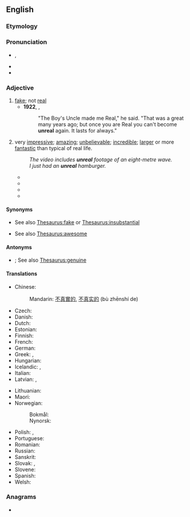 ==English==

===Etymology===
{{prefix|en|un|real}}

===Pronunciation===
* {{enPR|ŭn-rēl'}}, {{IPA|en|/ʌnˈɹi.əl/}}
* {{audio|en|LL-Q1860 (eng)-Vealhurl-unreal.wav ‎|Audio (UK)}}
* {{rhymes|en|iːəl}}

===Adjective===
{{en-adj}}

# [[fake]]; not [[real]]
#* '''1922''', {{w|Margery Williams}}, ''{{w|The Velveteen Rabbit}}''
#*: "The Boy's Uncle made me Real," he said. "That was a great many years ago; but once you are Real you can't become '''unreal''' again. It lasts for always."
# {{lb|en|informal}} very [[impressive]]; [[amazing]]; [[unbelievable]]; [[incredible]]; [[larger]] or more [[fantastic]] than typical of real life.
#: ''The video includes '''unreal''' footage of an eight-metre wave.''
#: ''I just had an '''unreal''' hamburger.''
#* {{quote-book|en| title=F/32 | page=205 | year=1990 | author=Eurydice | passage=He stops his cab at every traffic light, unrolls his window and calls out to the other drivers: "I've got a movie star in the car! Follow me down to see her come out. She is '''unreal''', man! I am in seventh heaven! I have a dream!"}}
#* {{quote-book|en|title=Get What's Coming| page=60| author=Sam Reaves| year=1995| passage="She just set me up" "Now that's '''unreal''', man. I mean, we're talking about a fairly considerable sum here, aren't we, Dexter?" "Listen to me. She set me up, with a dude she was cheatin' on me with}}
#* {{quote-book|en|title=Manila Demon| page=102| author=Thomas Maul| year=2012| passage=“Yeah, she does have a certain mental toughness that is '''unreal''',” agreed Berto. “I really don't think of her as a girl, I mean, it's like she's a tough buddy or tough sister to me.” }}
#* {{quote-book|en|title=The Imaginarium Machine| page=13| author=John Adrian Tomlin| year=2011| passage=He walks around and tries to pluck a flower on the ground. david exclaims, “Holy shit, this is '''unreal'''! i can feel the flower, the heat from the sun, and i can even hear the wind! The smells are so vibrant! How could i possibly be smelling flowers?}}

====Synonyms====
* {{sense|not real}} See also [[Thesaurus:fake]] or [[Thesaurus:insubstantial]]
* {{sense|very impressive}} See also [[Thesaurus:awesome]]

====Antonyms====
* {{sense|not real}} {{l|en|real}}; See also [[Thesaurus:genuine]]

====Translations====
{{trans-top|not real}}
* Chinese:
*: Mandarin: [[不]][[真實]][[的]], [[不]][[真实]][[的]] (bù zhēnshí de)
* Czech: {{t+|cs|neskutečný|m}}
* Danish: {{t|da|uvirkelig}}
* Dutch: {{t+|nl|onwerkelijk}}
* Estonian: {{t|et|ebatõeline}}
* Finnish: {{t|fi|epätodellinen}}
* French: {{t+|fr|irréel}}
* German: {{t+|de|unwirklich}}
* Greek: {{t+|el|ανύπαρκτος}}, {{t+|el|φανταστικός}}
* Hungarian: {{t|hu|nem valódi}}
* Icelandic: {{t+|is|óraunverulegur}}, {{t|is|ímyndaður}}
* Italian: {{t+|it|irreale}}
* Latvian: {{t|lv|nereāls}}, {{t|lv|ireāls}}
{{trans-mid}}
* Lithuanian: {{t|lt|nerealus}}
* Maori: {{t|mi|mariko}}
* Norwegian:
*: Bokmål: {{t|nb|uvirkelig}}
*: Nynorsk: {{t|nn|uverkeleg}}
* Polish: {{t+|pl|nierealny}}, {{t+|pl|nierzeczywisty}}
* Portuguese: {{t+|pt|irreal}}
* Romanian: {{t|ro|nereal}}
* Russian: {{t+|ru|нереальный}}
* Sanskrit: {{t+|sa|असत्}}
* Slovak: {{t|sk|neskutočný}}, {{t|sk|nereálny}}
* Slovene: {{t|sl|neresničen}}
* Spanish: {{t|es|irreal}}
* Welsh: {{t+|cy|afreal}}
{{trans-bottom}}

===Anagrams===
* {{anagrams|en|a=aelnru|Lauren|neural|ulnare}}